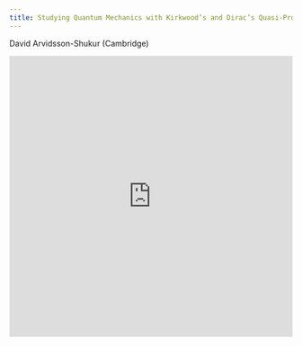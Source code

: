 ```yaml
---
title: Studying Quantum Mechanics with Kirkwood’s and Dirac’s Quasi-Probability Distribution
---
```


David Arvidsson-Shukur (Cambridge)

<div class="videoWrapper">
  <iframe
    width="100%"
    height="500px"
    src="https://www.youtube.com/embed/Hx4OsDlLLxs"
    frameborder="0"
    allow="accelerometer; autoplay; encrypted-media; gyroscope; picture-in-picture"
    allowfullscreen
  ></iframe>
</div>
